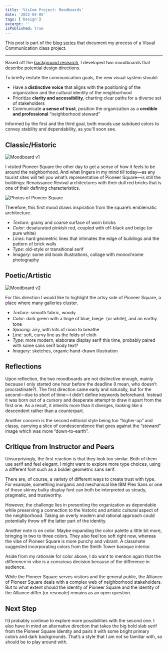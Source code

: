 ```yaml
---
title: 'VisCom Project: Moodboards'
date: '2022-04-05'
tags: ['Design']
excerpt: ''
isPublished: true
---
```


This post is part of the [blog series](/blog/viscom) that document my process of a Visual Communication class project.

***

Based off the [background research](/blog/viscom-client-and-goals), I developed two moodboards that describe potential design directions.

To briefly restate the communication goals, the new visual system should:

- Have a **distinctive voice** that aligns with the positioning of the organization and the cultural identity of the neighborhood
- Prioritize **clarity and accessibility**, charting clear paths for a diverse set of stakeholders
- Communicate **a sense of trust**, position the organization as a **credible and professional** “neighborhood steward”

Informed by the first and the third goal, both moods use subdued colors to convey stability and dependability, as you’ll soon see.


## Classic/Historic  

![Moodboard v1](/images/moodboard-v1.png "Keywords: serious, authoritative, sharp")

I visited Pioneer Square the other day to get a sense of how it feels to be around the neighborhood. And what lingers in my mind till today—as any tourist sites will tell you what’s representative of Pioneer Square—is still the buildings: Renaissance Revival architectures with their dull red bricks that is one of their defining characteristics.

![Photos of Pioneer Square](/images/pioneer-square.png)

Therefore, this first mood draws inspiration from the square’s emblematic architecture.

- *Texture:* grainy and coarse surface of worn bricks
- *Color:* desaturated pinkish red, coupled with off-black and beige (or pure white)
- *Lines:* hard geometric lines that intimates the edge of buildings and the pattern of brick walls
- *Type:* old-style or transitional serif
- *Imagery:* some old book illustrations, collage with monochrome photography


## Poetic/Artistic

![Moodboard v2](/images/moodboard-v2.png "Keywords: elegant, spacious, soft")

For this direction I would like to highlight the artsy side of Pioneer Square, a place where many galleries cluster.

- *Texture:* smooth fabric, woody
- *Color:* dark green with a tinge of blue, biege（or white), and an earthy tone 
- *Spacing:* airy, with lots of room to breathe
- *Line:* soft, curvy line as the folds of cloth
- *Type:* more modern, elaborate display serif this time, probably paired with some sans serif body text?
- *Imagery:* sketches, organic hand-drawn illustration


## Reflections

Upon reflection, the two moodboards are not distinctive enough, mainly because I only started one hour before the deadline (I mean, who doesn’t procrastinate?). The first direction came early and naturally, but for the second—due to short of time—I didn’t define keywords beforehand. Instead it was born out of a cursory and desperate attempt to draw it apart from the first one. As a result, it inherits more than it diverges, looking like a descendent rather than a counterpart. 

Another concern is the second editorial style being too “higher-up” and classy, carrying a slice of condescendence that goes against the “steward” image which was more “down-to-earth”.

## Critique from Instructor and Peers

Unsurprisingly, the first reaction is that they look too similar. Both of them use serif and feel elegant. I might want to explore more type choices, using a different font such as a bolder geometric sans serif. 

There are, of course, a variety of different ways to create trust with type. For example, something inorganic and mechanical like IBM Plex Sans or one of those skinny bulky display font can both be interpreted as steady, pragmatic, and trustworthy.

However, the challenge lies in presenting the organization as dependable while preserving a connection to the historic and artistic cultural aspect of the neighborhood. Taking an overly modern and rational approach could potentially throw off the latter part of the identity.

Another note is on color. Maybe expanding the color palette a little bit more, bringing in two to three colors. They also feel too soft right now, whereas the vibe of Pioneer Square is more punchy and vibrant. A classmate suggested incorporating colors from the Smith Tower baroque interior.

Aside from my rationale for color above, I do want to mention again that the difference in vibe is a conscious decision because of the difference in audience. 

While the Pioneer Square serves visitors and the general public, the Alliance of Pioneer Square deals with a complex web of neighborhood stakeholders. But to what extent should the identity of Pioneer Square and the identity of the Alliance differ (or resonate) remains as an open question.

## Next Step

I’d probably continue to explore more possibilities with the second one. I also have in mind an alternative direction that takes the big bold slab serif from the Pioneer Square identity and pairs it with some bright primary colors and dark backgrounds. That’s a style that I am not so familiar with, so should be to play around with.

